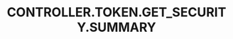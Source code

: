 ---
title: 'CONTROLLER.TOKEN.GET_SECURITY.SUMMARY'
openapi: '/cn/api-reference/openapi-cn.json GET /token/{chain}/{tokenAddress}/security'
---
